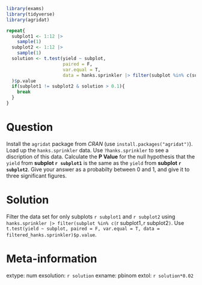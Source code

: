 ```r
library(exams)
library(tidyverse)
library(agridat)

repeat{
  subplot1 <- 1:12 |> 
    sample(1)
  subplot2 <- 1:12 |> 
    sample(1)  
  solution <- t.test(yield ~ subplot, 
                     paired = F, 
                     var.equal = T, 
                     data = hanks.sprinkler |> filter(subplot %in% c(subplot1, subplot2))
  )$p.value
  if(subplot1 != subplot2 & solution > 0.1){
    break
  }
}
```


Question
========
Install the `agridat` package from _CRAN_ (use `install.packages("agridat")`). Load up the `hanks.sprinkler` data. Use `?hanks.sprinkler` to see a discription of this data. Calculate the __P Value__ for the null hypothesis that the `yield` from __subplot `r subplot1`__ is the same as the `yield` from __subplot `r subplot2`__. Give your answer as a probabilty between 0 and 1, and give it to three significant figures.



Solution
========
Filter the data set for only subplots `r subplot1` and `r subplot2` using `hanks.sprinkler |> filter(subplot %in% c(`r subplot1`, `r subplot2`)`. Use `t.test(yield ~ subplot, paired = F, var.equal = T, data = filtered_hanks.sprinkler)$p.value`.


Meta-information
================
extype: num
exsolution: `r solution`
exname: pbinom
extol: `r solution*0.02`

